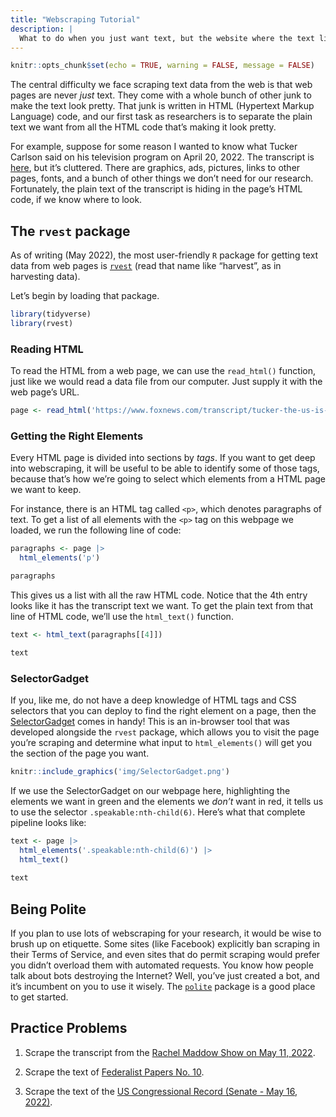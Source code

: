 ```yaml
---
title: "Webscraping Tutorial"
description: |
  What to do when you just want text, but the website where the text lives is trying to sell you prescription medications or something.
---
```


```r
knitr::opts_chunk$set(echo = TRUE, warning = FALSE, message = FALSE)
```

The central difficulty we face scraping text data from the web is that web pages are never *just* text. They come with a whole bunch of other junk to make the text look pretty. That junk is written in HTML (Hypertext Markup Language) code, and our first task as researchers is to separate the plain text we want from all the HTML code that's making it look pretty. 

For example, suppose for some reason I wanted to know what Tucker Carlson said on his television program on April 20, 2022. The transcript is [here](https://www.foxnews.com/transcript/tucker-the-us-is-looking-at-a-grim-economic-picture), but it's cluttered. There are graphics, ads, pictures, links to other pages, fonts, and a bunch of other things we don't need for our research. Fortunately, the plain text of the transcript is hiding in the page's HTML code, if we know where to look.

## The `rvest` package

As of writing (May 2022), the most user-friendly `R` package for getting text data from web pages is [`rvest`](https://rvest.tidyverse.org/index.html) (read that name like "harvest", as in harvesting data).

Let's begin by loading that package.

```r
library(tidyverse)
library(rvest)
```

### Reading HTML

To read the HTML from a web page, we can use the `read_html()` function, just like we would read a data file from our computer. Just supply it with the web page's URL.

```r
page <- read_html('https://www.foxnews.com/transcript/tucker-the-us-is-looking-at-a-grim-economic-picture')
```

### Getting the Right Elements

Every HTML page is divided into sections by *tags*. If you want to get deep into webscraping, it will be useful to be able to identify some of those tags, because that's how we're going to select which elements from a HTML page we want to keep. 

For instance, there is an HTML tag called `<p>`, which denotes paragraphs of text. To get a list of all elements with the `<p>` tag on this webpage we loaded, we run the following line of code:

```r
paragraphs <- page |>
  html_elements('p')

paragraphs
```

This gives us a list with all the raw HTML code. Notice that the 4th entry looks like it has the transcript text we want. To get the plain text from that line of HTML code, we'll use the `html_text()` function.

```r
text <- html_text(paragraphs[[4]])

text
```

### SelectorGadget

If you, like me, do not have a deep knowledge of HTML tags and CSS selectors that you can deploy to find the right element on a page, then the [SelectorGadget](https://rvest.tidyverse.org/articles/selectorgadget.html) comes in handy! This is an in-browser tool that was developed alongside the `rvest` package, which allows you to visit the page you're scraping and determine what input to `html_elements()` will get you the section of the page you want. 

```r
knitr::include_graphics('img/SelectorGadget.png')
```

If we use the SelectorGadget on our webpage here, highlighting the elements we want in green and the elements we *don't* want in red, it tells us to use the selector `.speakable:nth-child(6)`. Here's what that complete pipeline looks like:

```r
text <- page |> 
  html_elements('.speakable:nth-child(6)') |> 
  html_text()
  
text
```

## Being Polite

If you plan to use lots of webscraping for your research, it would be wise to brush up on etiquette. Some sites (like Facebook) explicitly ban scraping in their Terms of Service, and even sites that do permit scraping would prefer you didn't overload them with automated requests. You know how people talk about bots destroying the Internet? Well, you've just created a bot, and it's incumbent on you to use it wisely. The [`polite`](https://dmi3kno.github.io/polite/) package is a good place to get started.

## Practice Problems

1. Scrape the transcript from the [Rachel Maddow Show on May 11, 2022](https://www.msnbc.com/transcripts/rachel-maddow-show/transcript-rachel-maddow-show-5-11-22-n1295460).

2. Scrape the text of [Federalist Papers No. 10](https://billofrightsinstitute.org/primary-sources/federalist-no-10).

3. Scrape the text of the [US Congressional Record (Senate - May 16, 2022)](https://www.congress.gov/congressional-record/2022/05/16/senate-section/article/S2509-4).
